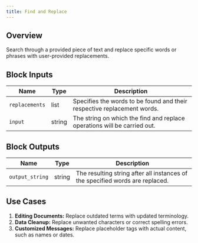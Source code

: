 ```yaml
---
title: Find and Replace
---
```


## Overview

Search through a provided piece of text and replace specific words or phrases with user-provided replacements.

## Block Inputs

| Name           | Type   | Description                                                              |
| -------------- | ------ | ------------------------------------------------------------------------ |
| `replacements` | list   | Specifies the words to be found and their respective replacement words.  |
| `input`        | string | The string on which the find and replace operations will be carried out. |

## Block Outputs

| Name            | Type   | Description                                                                   |
| --------------- | ------ | ----------------------------------------------------------------------------- |
| `output_string` | string | The resulting string after all instances of the specified words are replaced. |

## Use Cases

1. **Editing Documents:** Replace outdated terms with updated terminology.
2. **Data Cleanup:** Replace unwanted characters or correct spelling errors.
3. **Customized Messages:** Replace placeholder tags with actual content, such as names or dates.
